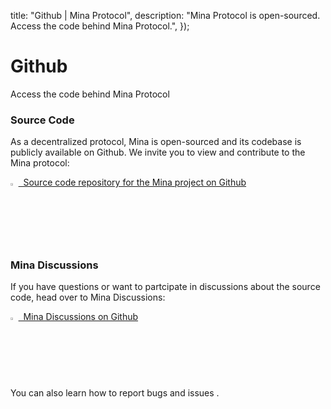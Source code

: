   title: "Github | Mina Protocol",
  description:
    "Mina Protocol is open-sourced. Access the code behind Mina Protocol.",
});

# Github
Access the code behind Mina Protocol

### Source Code

As a decentralized protocol, Mina is open-sourced and its codebase is publicly available on Github. We invite you to view and contribute to the Mina protocol: 

[<img src="/static/img/docs-images/Github64.png" alt="Terminal screenshot of Mina’s zkApps from a command-line interface." width="2.5%"/> &nbsp;Source code repository for the Mina project on Github](https://github.com/MinaProtocol/mina/discussions)


### Mina Discussions

If you have questions or want to partcipate in discussions about the source code, head over to Mina Discussions:

[<img src="/static/img/docs-images/Github64.png" alt="Terminal screenshot of Mina’s zkApps from a command-line interface." width="2.5%"/> &nbsp;Mina Discussions on Github](https://github.com/MinaProtocol/mina/discussions)

You can also learn how to report bugs and issues <DocLink copy="on this page" url="/participate/reporting" />.